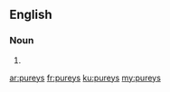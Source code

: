 ==English==

===Noun===
{{head|en|plural}}

# {{plural of|purey|lang=en|nocat=1}}

[[ar:pureys]]
[[fr:pureys]]
[[ku:pureys]]
[[my:pureys]]
